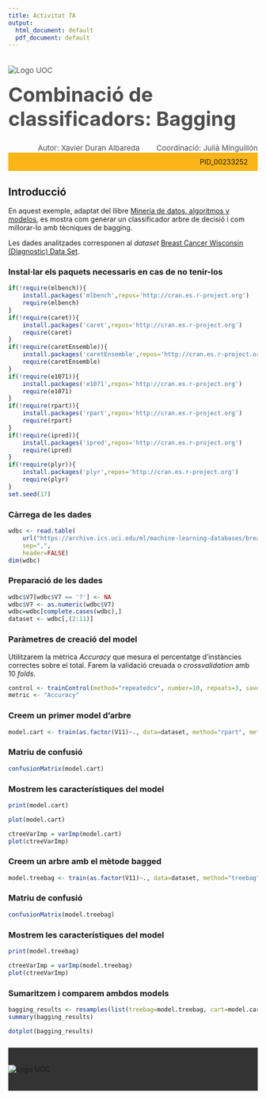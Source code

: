 ```yaml
---
title: Activitat 7A
output:
  html_document: default
  pdf_document: default
---
```




<!--Header-->
<div><div class="row" style="color: #4D4D4D;font-size: 15px;padding-bottom: 20px"><div class="col-md-7"><img src="http://materials.cv.uoc.edu/cdocent/common/img/logo-uoc.png" alt="Logo UOC" class="img-responsive" style="margin:20px 0px 0px"></div><div class="col-md-5"><h1 style="margin:15px 0px 0px;font-size: 40px;">Combinació de classificadors: Bagging</h1><div style="text-align:left;margin-top: 5px;"></div></div></div>


<div class="row" style="color: #4D4D4D;font-size: 15px;padding-bottom: 20px background: #FCB517"><div style="text-align:right;">Autor: Xavier Duran Albareda <span style="margin-left: 30px;">Coordinació: Julià Minguillón</span></div></div>


<div class="row" style="background: #FCB517;padding: 10px 20px;"><div style="text-align:right;">PID_00233252 </div></div>

## Introducció

En aquest exemple, adaptat del llibre [Minería de datos, algoritmos y modelos](http://oer.uoc.edu/libroMD/), es mostra com generar un classificador arbre de decisió i com millorar-lo amb tècniques de bagging.

Les dades analitzades corresponen al _dataset_ [Breast Cancer Wisconsin (Diagnostic) Data Set](https://www.kaggle.com/uciml/breast-cancer-wisconsin-data).

### Instal·lar els paquets necessaris en cas de no tenir-los

```r
if(!require(mlbench)){
    install.packages('mlbench',repos='http://cran.es.r-project.org')
    require(mlbench)
}
if(!require(caret)){
    install.packages('caret',repos='http://cran.es.r-project.org')
    require(caret)
}
if(!require(caretEnsemble)){
    install.packages('caretEnsemble',repos='http://cran.es.r-project.org')
    require(caretEnsemble)
}
if(!require(e1071)){
    install.packages('e1071',repos='http://cran.es.r-project.org')
    require(e1071)
}
if(!require(rpart)){
    install.packages('rpart',repos='http://cran.es.r-project.org')
    require(rpart)
}
if(!require(ipred)){
    install.packages('ipred',repos='http://cran.es.r-project.org')
    require(ipred)
}
if(!require(plyr)){
    install.packages('plyr',repos='http://cran.es.r-project.org')
    require(plyr)
}
set.seed(17)
```

### Càrrega de les dades

```r
wdbc <- read.table(
    url("https://archive.ics.uci.edu/ml/machine-learning-databases/breast-cancer-wisconsin/breast-cancer-wisconsin.data"),
    sep=",",
    header=FALSE)
dim(wdbc)
```

### Preparació de les dades

```r
wdbc$V7[wdbc$V7 == '?'] <- NA
wdbc$V7 <- as.numeric(wdbc$V7)
wdbc=wdbc[complete.cases(wdbc),]
dataset <- wdbc[,(2:11)]
```

### Paràmetres de creació del model

Utilitzarem la mètrica _Accuracy_ que mesura el percentatge d'instàncies correctes sobre el total. Farem la validació creuada o _crossvalidation_ amb 10 _folds_.

```r
control <- trainControl(method="repeatedcv", number=10, repeats=3, savePredictions = TRUE)
metric <- "Accuracy"
```

### Creem un primer model d'arbre

```r
model.cart <- train(as.factor(V11)~., data=dataset, method="rpart", metric=metric, trControl=control)
```

### Matriu de confusió

```r
confusionMatrix(model.cart)
```

###  Mostrem les característiques del model

```r
print(model.cart)
```

```r
plot(model.cart)
```

```r
ctreeVarImp = varImp(model.cart)
plot(ctreeVarImp)
```

### Creem un arbre amb el mètode bagged

```r
model.treebag <- train(as.factor(V11)~., data=dataset, method="treebag",metric=metric, trControl=control)
```

### Matriu de confusió

```r
confusionMatrix(model.treebag)
```

###  Mostrem les característiques del model

```r
print(model.treebag)
```

```r
ctreeVarImp = varImp(model.treebag)
plot(ctreeVarImp)
```

### Sumaritzem i comparem ambdos models

```r
bagging_results <- resamples(list(treebag=model.treebag, cart=model.cart))
summary(bagging_results)
```

```r
dotplot(bagging_results)
```

<!--Footer-->
 <div style="background: #333333;padding: 35px 0px;margin-top: 25px;"><div class="row"><div class="col-sm-12"><img src="http://materials.cv.uoc.edu/cdocent/common/img/logo-uoc-bottom.png" alt="Logo UOC" class="img-responsive" style="margin: 0 auto; display: block;"></div></div></div>
<!--/Footer-->
